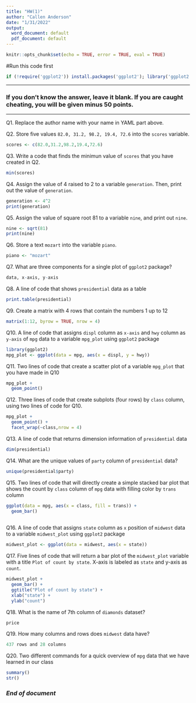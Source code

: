 ---
title: "HW(1)"
author: "Callen Anderson"
date: "1/31/2022"
output:
  word_document: default
  pdf_document: default
---

```{r setup, include=FALSE}
knitr::opts_chunk$set(echo = TRUE, error = TRUE, eval = TRUE)
```

#Run this code first
```{r, include=FALSE}
if (!require('ggplot2')) install.packages('ggplot2'); library('ggplot2') 
```

***
### If you don't know the answer, leave it blank. If you are caught cheating, you will be given minus 50 points.   
***

Q1. Replace the author name with your name in YAML part above. 

Q2. Store five values `82.0, 31.2, 98.2, 19.4, 72.6` into the `scores` variable.
```{r}
scores <- c(82.0,31.2,98.2,19.4,72.6)
```

Q3. Write a code that finds the minimun value of `scores` that you have created in Q2.
```{r}
min(scores)
```

Q4. Assign the value of 4 raised to 2 to a variable `generation`. Then, print out the value of `generation`.
```{r}
generation <- 4^2
print(generation)
```

Q5. Assign the value of square root 81 to a variable `nine`, and print out `nine`.
```{r}
nine <- sqrt(81)
print(nine)
```

Q6. Store a text `mozart` into the variable `piano`.
```{r}
piano <- "mozart"
```

Q7. What are three components for a single plot of `ggplot2` package? 
```{r}

data, x-axis, y-axis


```

Q8. A line of code that shows `presidential` data as a table
```{r}
print.table(presidential)
```

Q9. Create a matrix with 4 rows that contain the numbers 1 up to 12
```{r}
matrix(1:12, byrow = TRUE, nrow = 4)
```

Q10. A line of code that assigns `displ` column as `x-axis` and `hwy` column as `y-axis` of `mpg` data to a variable `mpg_plot` using `ggplot2` package
```{r}
library(ggplot2)
mpg_plot <- ggplot(data = mpg, aes(x = displ, y = hwy))
```

Q11. Two lines of code that create a scatter plot of a variable `mpg_plot` that you have made in Q10 
```{r}
mpg_plot + 
  geom_point()
```

Q12. Three lines of code that create subplots (four rows) by `class` column, using two lines of code for Q10.
```{r}
mpg_plot + 
  geom_point() +
  facet_wrap(~class,nrow = 4)
```

Q13. A line of code that returns dimension information of `presidential` data
```{r}
dim(presidential)
```

Q14. What are the unique values of `party` column of `presidential` data?
```{r}
unique(presidential$party)
```

Q15. Two lines of code that will directly create a simple stacked bar plot that shows the count by `class` column of `mpg` data with filling color by `trans` column

```{r}
ggplot(data = mpg, aes(x = class, fill = trans)) +
  geom_bar()
  
```

Q16. A line of code that assigns `state` column as `x` position of `midwest` data to a variable `midwest_plot` using `ggplot2` package
```{r} 
midwest_plot <- ggplot(data = midwest, aes(x = state))
```

Q17. Five lines of code that will return a bar plot of the `midwest_plot` variable with a title `Plot of count by state`. X-axis is labeled as `state` and y-axis as `count`. 
```{r}
midwest_plot +
  geom_bar() +
  ggtitle("Plot of count by state") +
  xlab("state") + 
  ylab("count")
```

Q18. What is the name of 7th column of `diamonds` dataset?
```{r}
price
```

Q19. How many columns and rows does `midwest` data have?
```{r}
437 rows and 28 columns
```

Q20. Two different commands for a quick overview of `mpg` data that we have learned in our class
```{r}
summary()
str()
```

### *End of document*
